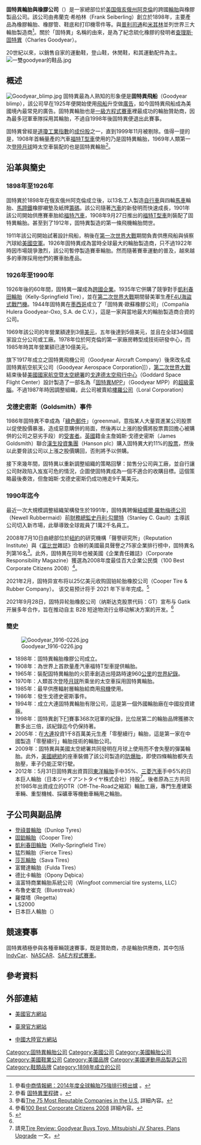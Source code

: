 {{Refimprove|time=2020-09-04T22:52:33+00:00}}
{{noteTA
|T=zh-hans:固特异;zh-hk:好時年;zh-tw:固特異;
|1=zh-hans:固特异;zh-hk:好時年;zh-tw:固特異;
|2=zh-cn:查尔斯·古德伊尔; zh-tw:查理斯·固特異;
}}
{{Infobox Company 
|company_name= 固特異橡膠與輪胎公司
|company_name_en= The Goodyear Tire & Rubber Company 
|company_logo= [[File:Goodyear-logo.jpg|center]]
|company_type= [[上市公司|上市公司]]
|company_slogan=
|market_information= {{nyse|GT}}
|abbreviated_name= 固特異
|foundation= 1898年
|location= {{USA}}[[俄亥俄州|俄亥俄州]][[阿克倫_(俄亥俄州)|阿克倫]]
|zip_code= 44316
|area_served=
|telephone_no= 330-796-2121
|key_people= [[董事長|董事長]]兼[[首席執行官|執行長]]：理查·克拉瑪<br />（Richard J. Kramer）
|industry= 輪胎製造業
|products= 輪胎、橡膠產品
|services=
|capital= 
|revenue={{profit}}＄188.32亿（2010年） 
|operating_income={{profit}}＄3.13亿（2010年）
|profit= ＄-2.16亿（2010年）
|total_asset=＄156.30亿（2010年）
|net_asset=
|market_value=
|num_employees= 72000人
|P/E ratio=
|earnings per share=
|Net asset value=
|accounting_period=
|parent=
|major_shareholder=
|divisions=
|subsid=
|homepage=[http://www.goodyear.com/]
|footnotes=
|width=
}}

'''固特異輪胎與橡膠公司'''（{{lang-en|The Goodyear Tire & Rubber Company}}）是一家總部位於[[美国|美国]][[俄亥俄州|俄亥俄州]][[阿克伦_(俄亥俄州)|阿克倫]]的跨國[[輪胎|輪胎]]與橡膠製品公司。該公司由弗蘭克·希柏林（Frank Seiberling）創立於1898年，主要產品為橡膠輪胎、橡膠管、鞋底和打印機零件等。與[[普利司通|普利司通]]和[[米其林|米其林]]並列世界三大輪胎製造商<ref>參看[http://big5.askci.com/chanye/2014/09/11/14132freh.shtml 中商情報網：2014年度全球輪胎75強排行榜出爐] {{Wayback|url=http://big5.askci.com/chanye/2014/09/11/14132freh.shtml |date=20150328211529 }}。</ref>。關於「固特異」名稱的由來，是為了紀念硫化橡膠的發明者[[查尔斯·古德伊尔|查理斯·固特異]]（Charles Goodyear）。

20世紀以來，以銷售自家的運動鞋，登山鞋，休閒鞋，和其運動配件為主。
[[File:一雙goodyear的鞋品.jpg|thumb]]

== 概述 ==
[[File:Goodyear_blimp.jpg|thumb]]
固特異最為人熟知的形象便是'''固特異飛船'''（Goodyear blimp），該公司早在1925年便開始使用[[飛船|飛船]]升空做[[廣告|廣告]]，如今固特異飛船成為美國境內最常見的廣告。固特異輪胎也是[[一級方程式賽車|一級方程式賽車]]裡最成功的輪胎贊助商，因為最多冠軍車隊採用其輪胎，不過自1998年後固特異便退出此賽事。

固特異曾經是[[道琼斯工业平均指数|道瓊工業指數]]的[[成份股|成份股]]之一，直到1999年11月被剔除。值得一提的是，1908年首輛量產的汽車[[福特T型車|福特T型車]]使用的乃是固特異輪胎，1969年人類第一次[[阿波羅11號|登陸月球]]時太空車裝配的也是固特異輪胎<ref>參看 [http://www.goodyear.com.tw/about/history.asp 固特異里程碑] {{Wayback|url=http://www.goodyear.com.tw/about/history.asp |date=20100929054225 }}。</ref>。

== 沿革與簡史 ==
=== 1898年至1926年 ===
固特異於1898年在俄亥俄州阿克倫成立後，以13名工人製造[[自行車|自行車]]與四輪[[馬車|馬車]]輪胎、[[馬蹄鐵|馬蹄鐵]]橡膠襯墊及紙牌[[籌碼|籌碼]]。該公司隨著[[汽車|汽車]]的新發明而快速成長，1901年該公司開始供應賽車胎給[[福特汽車|福特汽車]]，1908年9月27日推出的[[福特T型車|福特T型車]]則裝配了固特異輪胎。甚至到了1912年，固特異製造的第一條飛機輪胎問世。

1911年該公司開始試著設計飛船，稍後在[[第一次世界大戰|第一次世界大戰]]期間負責供應飛船與偵察汽球給[[美國空軍|美國空軍]]。1926年固特異成為當時全球最大的輪胎製造商，只不過1922年時因市場競爭激烈，該公司暫停製造賽車輪胎。然而隨著賽車運動的普及，越來越多的車隊採用他們的賽車胎產品。

=== 1926年至1990年 ===
1926年後的60年間，固特異一躍成為[[跨國公司|跨國企業]]。1935年它併購了競爭對手[[凱利春田輪胎|凱利春田輪胎]]（Kelly-Springfield Tire），並在[[第二次世界大戰|第二次世界大戰]]期間替美軍生產[[F4U海盜式戰鬥機|F4U海盜式戰鬥機]]。1944年固特異在[[墨西哥|墨西哥]]成立了「固特異·歐蘇橡膠公司」（Compañía Hulera Goodyear-Oxo, S.A. de C.V.），這是一家與當地最大的輪胎製造商合資的公司。

1969年該公司的年營業額達到3億[[美元|美元]]，五年後達到5億美元，並且在全球34個國家設立分公司或工廠。1978年位於阿克倫的第一家廠房轉型成技術研發中心，而1985年時其年營業額已達10億美元。

旗下1917年成立之固特異飛機公司（Goodyear Aircraft Company）後來改名成固特異航空航天公司（Goodyear Aerospace Corporation]]），[[第二次世界大戰|第二次世界大戰]]結束後替[[美国国家航空航天局|美國國家航空暨太空總署]]的[[戈達德太空飛行中心|戈達德太空飛行中心]]（Goddard Space Flight Center）設計製造了一部名為「[[固特異MPP|固特異MPP]]」（Goodyear MPP）的[[超級計算機|超級電腦]]。不過1987年時因調整組織，此公司被賣給[[樓羅公司|樓羅公司]]（Loral Corporation）

=== 戈德史密斯（Goldsmith）事件 ===
1986年固特異不幸成為「[[綠色郵件|綠色郵件]]」（greenmail，意指某人大量買進某公司股票以促使股價暴漲，造成惡意購併的局面，然後再以上漲的股價將股票賣回擔心被購併的公司之惡劣手段）的[[受害者|受害者]]。[[英國|英國]]籍金主詹姆斯·戈德史密斯（James Goldsmith）聯合[[漢生投資集團|漢生投資集團]]（Hanson plc）購入固特異大約11%的[[股票|股票]]，然後以此要脅該公司以上漲之股價購回，否則將予以併購。

接下來幾年間，固特異以重新調整組織的策略回擊：拋售分公司與工廠，並自行讓公司財政陷入岌岌可危的情況，企圖使固特異成為一個不適合的收購目標。這個策略最後奏效，但詹姆斯·戈德史密斯仍成功捲走9千萬美元。

=== 1990年迄今 ===
最近一次大規模調整組織架構發生於1991年，固特異聘僱[[紐威爾·羅勃梅德公司|紐威爾·羅勃梅德公司]]（Newell Rubbermaid）前[[首席財務官|財務總監]][[史丹利·勾爾特|史丹利·勾爾特]]（Stanley C. Gault）主導該公司切入新市場，此舉導致全球裁員了1萬2千名員工。

2008年7月10日由總部位於[[紐約|紐約]]的研究機構「聲譽研究所」（Reputation Institute）與《[[福布斯|富比世]]雜誌》合辦的美國最具聲譽之75家企業排行榜中，固特異名列第16名<ref>參看{{en}}[http://www.forbes.com/2008/06/10/reputation-institute-report-lead-cx_mk_0610reputable_table.html The 75 Most Reputable Companies in the U.S.] {{Wayback|url=http://www.forbes.com/2008/06/10/reputation-institute-report-lead-cx_mk_0610reputable_table.html |date=20110107032401 }} 詳細內容。</ref>。此外，固特異在同年也被美國《企業責任雜誌》（Corporate Responsibility Magazine）獲選為2008年度最佳百大企業公民獎（100 Best Corporate Citizens 2008）<ref>參看{{en}}[http://www.thecro.com/node/615 100 Best Corporate Citizens 2008] {{Wayback|url=http://www.thecro.com/node/615 |date=20110408230548 }} 詳細內容。</ref>。

2021年2月，固特异宣布将以25亿美元收购固铂轮胎橡胶公司（Cooper Tire & Rubber Company）。 该交易预计将于 2021 年下半年完成。<ref name="mg21">{{Cite web|url=https://www.mg21.com/gt.html|title=美国最大、世界第二轮胎生产商：固特异Goodyear Tire & Rubber Company(GT)|publisher=美股之家（mg21.com）|date=2021-10-01|access-date=2021-10-02|archive-date=2022-05-11|archive-url=https://web.archive.org/web/20220511033314/https://www.mg21.com/gt.html}}</ref>

2021年9月28日，固特异轮胎橡胶公司（纳斯达克股票代码：GT）宣布与 Gatik 开展多年合作，旨在推动自主 B2B 短途物流行业移动解决方案的开发。<ref name="mg21"/>

=== 簡史 ===
[[File:Goodyear_1916-0226.jpg|thumb]]
* 1898年：固特異輪胎橡膠公司成立。
* 1908年：為世界上首款量產汽車福特T型車提供輪胎。
* 1965年：裝配固特異輪胎的火箭車創造出陸路時速960[[公里|公里]]的[[世界紀錄|世界紀錄]]。
* 1970年：人類首次登陸[[月球|月球]]所乘坐的太空車採用固特異輪胎。
* 1985年：最早供應輻射層輪胎給商用[[飛機|飛機]]使用。
* 1986年：發生戈德史密斯事件。
* 1994年：成立大連固特異輪胎有限公司，這是第一個外國輪胎廠在中國投資建廠。
* 1998年：固特異創下[[一級方程式賽車|F1]]賽事368次冠軍的紀錄，比位居第二的輪胎品牌獲勝次數多出三倍，該紀錄迄今仍保持著。
* 2005年：在[[大連|大連]]投資1千8百萬美元生產「零壓續行」輪胎，這是第一家在中國製造「零壓續行」輪胎技術的輪胎公司。
* 2009年：固特異與美國太空總署共同發明在月球上使用而不會失壓的彈簧輪胎。此外，[[美國總統|美國總統]]的座車裝備了該公司製造的[[防爆胎|防爆胎]]，即使四條輪胎都失去胎壓，車子仍能正常行駛。
* 2012年：5月31日固特異出資買回[[東洋輪胎|東洋輪胎]]手中35%、[[三菱汽車|三菱汽車]]手中5%的日本巨人輪胎（{{ja}}日本ジャイアントタイヤ株式会社）持股<ref>請見{{en}}[http://www.tirereview.com/article/101256/goodyear_buys_toyo_mitsubishi_jv_shares_plans_upgrade.aspx Tire Review: Goodyear Buys Toyo, Mitsubishi JV Shares, Plans Upgrade] {{Wayback|url=http://www.tirereview.com/article/101256/goodyear_buys_toyo_mitsubishi_jv_shares_plans_upgrade.aspx |date=20120608114710 }}一文。</ref>。後者原為三方共同於1985年出資成立的OTR（Off-The-Road之縮寫）輪胎工廠，專門生產建築車輛、重型機械、採礦車等機動車輛用之輪胎。

== 子公司與副品牌 ==
* [[登祿普輪胎|登祿普輪胎]]（Dunlop Tyres）
* [[固鉑輪胎|固鉑輪胎]]（Cooper Tire）
* [[凱利春田輪胎|凱利春田輪胎]]（Kelly-Springfield Tire）
* 猛烈輪胎（Fierce Tires）
* [[莎瓦輪胎|莎瓦輪胎]]（Sava Tires）
* 富爾達輪胎（Fulda Tires）
* 德比卡輪胎（Opony Dębica）
* 溫富特商業輪胎系統公司（Wingfoot commercial tire systems, LLC）
* 布魯史崔克（Bluestreak）
* 羅傑塔（Regetta）
* LS2000
* 日本巨人輪胎（{{lang|ja|日本ジャイアントタイヤ株式会社}}）

== 競速賽事 ==
固特異積極參與各種車輛競速賽事，既是贊助商，亦是輪胎供應商，其中包括[[IndyCar|IndyCar]]、[[NASCAR|NASCAR]]、[[SAE方程式賽車|SAE方程式賽車]]。

== 參考資料 ==
{{Reflist}}

== 外部連結 ==
* {{en}}[http://www.goodyear.com/ 美國官方網站]{{Wayback|url=http://www.goodyear.com/ |date=20191223182406 }}
* {{zh-tw}} [http://www.goodyear.com.tw/ 臺灣官方網站]{{Wayback|url=http://www.goodyear.com.tw/ |date=20110501075020 }}
* {{zh-cn}} [http://www.goodyear.com.cn/ 中國大陸官方網站]{{Wayback|url=http://www.goodyear.com.cn/ |date=20150508164034 }}

{{DJIA}}
{{世界主要轮胎制造商}}

{{Authority control}}
[[Category:固特異輪胎公司|Category:固特異輪胎公司]]
[[Category:美國公司|Category:美國公司]]
[[Category:美國輪胎公司|Category:美國輪胎公司]]
[[Category:美國鞋業公司|Category:美國鞋業公司]]
[[Category:美國品牌|Category:美國品牌]]
[[Category:美國運動用品製造公司|Category:美國運動用品製造公司]]
[[Category:鞋類品牌|Category:鞋類品牌]]
[[Category:1898年成立的公司|Category:1898年成立的公司]]